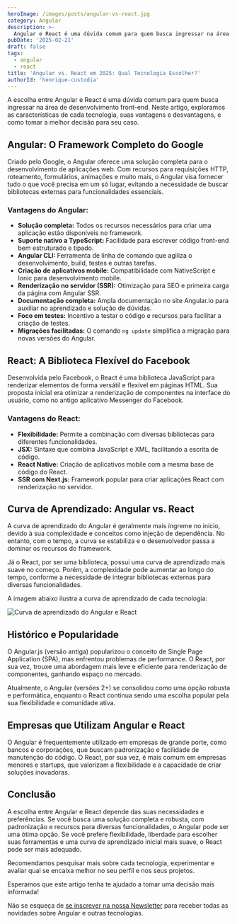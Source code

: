 ```yaml
---
heroImage: /images/posts/angular-vs-react.jpg
category: Angular
description: >-
  Angular e React é uma dúvida comum para quem busca ingressar na área de desenvolvimento front-end. Neste artigo, exploramos as características de cada tecnologia, suas vantagens e desvantagens, e como tomar a melhor decisão para seu caso.
pubDate: '2025-02-21'
draft: false
tags:
  - angular
  - react
title: 'Angular vs. React em 2025: Qual Tecnologia Escolher?'
authorId: 'henrique-custodia'
---
```



A escolha entre Angular e React é uma dúvida comum para quem busca ingressar na área de desenvolvimento front-end. Neste artigo, exploramos as características de cada tecnologia, suas vantagens e desvantagens, e como tomar a melhor decisão para seu caso.

> <EmbedYtVideo src='https://www.youtube.com/embed/fZf9yD2gQ4o?si=jKs3IsTv8hZM3z9r' />

## Angular: O Framework Completo do Google

Criado pelo Google, o Angular oferece uma solução completa para o desenvolvimento de aplicações web. Com recursos para requisições HTTP, roteamento, formulários, animações e muito mais, o Angular visa fornecer tudo o que você precisa em um só lugar, evitando a necessidade de buscar bibliotecas externas para funcionalidades essenciais.

### Vantagens do Angular:

- **Solução completa:** Todos os recursos necessários para criar uma aplicação estão disponíveis no framework.
- **Suporte nativo a TypeScript:** Facilidade para escrever código front-end bem estruturado e tipado.
- **Angular CLI:** Ferramenta de linha de comando que agiliza o desenvolvimento, build, testes e outras tarefas.
- **Criação de aplicativos mobile:** Compatibilidade com NativeScript e Ionic para desenvolvimento mobile.
- **Renderização no servidor (SSR):** Otimização para SEO e primeira carga da página com Angular SSR.
- **Documentação completa:** Ampla documentação no site Angular.io para auxiliar no aprendizado e solução de dúvidas.
- **Foco em testes:** Incentivo a testar o código e recursos para facilitar a criação de testes.
- **Migrações facilitadas:** O comando `ng update` simplifica a migração para novas versões do Angular.

## React: A Biblioteca Flexível do Facebook

Desenvolvida pelo Facebook, o React é uma biblioteca JavaScript para renderizar elementos de forma versátil e flexível em páginas HTML. Sua proposta inicial era otimizar a renderização de componentes na interface do usuário, como no antigo aplicativo Messenger do Facebook.

### Vantagens do React:

- **Flexibilidade:** Permite a combinação com diversas bibliotecas para diferentes funcionalidades.
- **JSX:** Sintaxe que combina JavaScript e XML, facilitando a escrita de código.
- **React Native:** Criação de aplicativos mobile com a mesma base de código do React.
- **SSR com Next.js:** Framework popular para criar aplicações React com renderização no servidor.

## Curva de Aprendizado: Angular vs. React

A curva de aprendizado do Angular é geralmente mais íngreme no início, devido à sua complexidade e conceitos como injeção de dependência. No entanto, com o tempo, a curva se estabiliza e o desenvolvedor passa a dominar os recursos do framework.

Já o React, por ser uma biblioteca, possui uma curva de aprendizado mais suave no começo. Porém, a complexidade pode aumentar ao longo do tempo, conforme a necessidade de integrar bibliotecas externas para diversas funcionalidades.

A imagem abaixo ilustra a curva de aprendizado de cada tecnologia:

![Curva de aprendizado do Angular e React](/images/posts/curva-aprendizado-angular-vs-react.jpg)

## Histórico e Popularidade

O Angular.js (versão antiga) popularizou o conceito de Single Page Application (SPA), mas enfrentou problemas de performance. O React, por sua vez, trouxe uma abordagem mais leve e eficiente para renderização de componentes, ganhando espaço no mercado.

Atualmente, o Angular (versões 2+) se consolidou como uma opção robusta e performática, enquanto o React continua sendo uma escolha popular pela sua flexibilidade e comunidade ativa.

## Empresas que Utilizam Angular e React

O Angular é frequentemente utilizado em empresas de grande porte, como bancos e corporações, que buscam padronização e facilidade de manutenção do código. O React, por sua vez, é mais comum em empresas menores e startups, que valorizam a flexibilidade e a capacidade de criar soluções inovadoras.

## Conclusão

A escolha entre Angular e React depende das suas necessidades e preferências. Se você busca uma solução completa e robusta, com padronização e recursos para diversas funcionalidades, o Angular pode ser uma ótima opção. Se você prefere flexibilidade, liberdade para escolher suas ferramentas e uma curva de aprendizado inicial mais suave, o React pode ser mais adequado.

Recomendamos pesquisar mais sobre cada tecnologia, experimentar e avaliar qual se encaixa melhor no seu perfil e nos seus projetos.

Esperamos que este artigo tenha te ajudado a tomar uma decisão mais informada!

Não se esqueça de <a href='javascript:void(0);' scroll-to="newsletter-form">se inscrever na nossa Newsletter</a> para receber todas as novidades sobre Angular e outras tecnologias.
